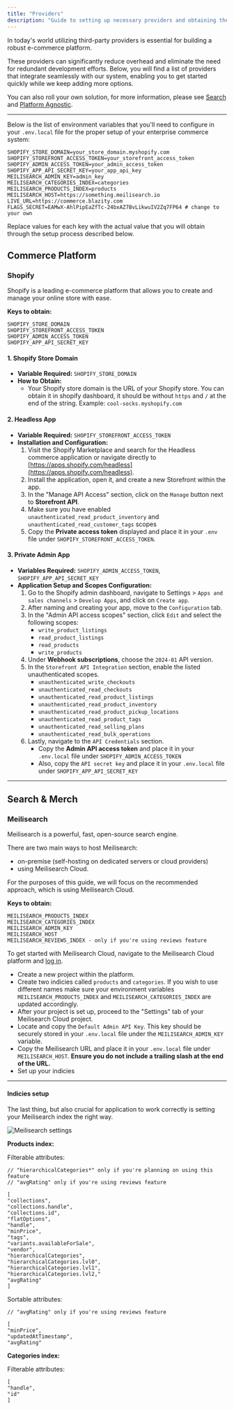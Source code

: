 ```yaml
---
title: "Providers"
description: "Guide to setting up necessary providers and obtaining their API keys."
---
```


In today's world utilizing third-party providers is essential for building a robust e-commerce platform.

These providers can significantly reduce overhead and eliminate the need for redundant development efforts. Below, you will find a list of providers that integrate seamlessly with our system, enabling you to get started quickly while we keep adding more options.

You can also roll your own solution, for more information, please see [Search](/features/filtering) and [Platform Agnostic](/features/platform-agnostic).

---

Below is the list of environment variables that you'll need to configure in your `.env.local` file for the proper setup of your enterprise commerce system:

```plaintext
SHOPIFY_STORE_DOMAIN=your_store_domain.myshopify.com
SHOPIFY_STOREFRONT_ACCESS_TOKEN=your_storefront_access_token
SHOPIFY_ADMIN_ACCESS_TOKEN=your_admin_access_token
SHOPIFY_APP_API_SECRET_KEY=your_app_api_key
MEILISEARCH_ADMIN_KEY=admin_key
MEILISEARCH_CATEGORIES_INDEX=categories
MEILISEARCH_PRODUCTS_INDEX=products
MEILISEARCH_HOST=https://something.meilisearch.io
LIVE_URL=https://commerce.blazity.com
FLAGS_SECRET=EAMwX-AhlPipEaZfTc-24bxAZ7BvLikwuIV2Zq7FP64 # change to your own
```

Replace values for each key with the actual value that you will obtain through the setup process described below.

## Commerce Platform

### Shopify

Shopify is a leading e-commerce platform that allows you to create and manage your online store with ease.

**Keys to obtain:**

```
SHOPIFY_STORE_DOMAIN
SHOPIFY_STOREFRONT_ACCESS_TOKEN
SHOPIFY_ADMIN_ACCESS_TOKEN
SHOPIFY_APP_API_SECRET_KEY
```


#### 1. Shopify Store Domain

- **Variable Required:** `SHOPIFY_STORE_DOMAIN`
- **How to Obtain:**
  - Your Shopify store domain is the URL of your Shopify store. You can obtain it in shopify dashboard, it should be without `https` and `/` at the end of the string. Example: `cool-socks.myshopify.com`

#### 2. Headless App

- **Variable Required:** `SHOPIFY_STOREFRONT_ACCESS_TOKEN`
- **Installation and Configuration:**
  1. Visit the Shopify Marketplace and search for the Headless commerce application or navigate directly to [https://apps.shopify.com/headless](https://apps.shopify.com/headless).
  2. Install the application, open it, and create a new Storefront within the app.
  3. In the "Manage API Access" section, click on the `Manage` button next to **Storefront API**.
  4. Make sure you have enabled `unauthenticated_read_product_inventory` and `unauthenticated_read_customer_tags` scopes
  5. Copy the **Private access token** displayed and place it in your `.env` file under `SHOPIFY_STOREFRONT_ACCESS_TOKEN`.

#### 3. Private Admin App

- **Variables Required:** `SHOPIFY_ADMIN_ACCESS_TOKEN`, `SHOPIFY_APP_API_SECRET_KEY`
- **Application Setup and Scopes Configuration:**
  1. Go to the Shopify admin dashboard, navigate to Settings > `Apps and sales channels` > `Develop Apps`, and click on `Create app`.
  2. After naming and creating your app, move to the `Configuration` tab.
  3. In the "Admin API access scopes" section, click `Edit` and select the following scopes:
     - `write_product_listings`
     - `read_product_listings`
     - `read_products`
     - `write_products`
  4. Under **Webhook subscriptions**, choose the `2024-01` API version.
  5. In the `Storefront API Integration` section, enable the listed unauthenticated scopes.
     - `unauthenticated_write_checkouts`
     - `unauthenticated_read_checkouts`
     - `unauthenticated_read_product_listings`
     - `unauthenticated_read_product_inventory`
     - `unauthenticated_read_product_pickup_locations`
     - `unauthenticated_read_product_tags`
     - `unauthenticated_read_selling_plans`
     - `unauthenticated_read_bulk_operations`
  6. Lastly, navigate to the `API Credentials` section.
     - Copy the **Admin API access token** and place it in your `.env.local` file under `SHOPIFY_ADMIN_ACCESS_TOKEN`
     - Also, copy the `API secret key` and place it in your `.env.local` file under `SHOPIFY_APP_API_SECRET_KEY`

---

## Search & Merch

### Meilisearch

Meilisearch is a powerful, fast, open-source search engine. 

There are two main ways to host Meilisearch: 

- on-premise (self-hosting on dedicated servers or cloud providers)
- using Meilisearch Cloud.

For the purposes of this guide, we will focus on the recommended approach, which is using Meilisearch Cloud.

**Keys to obtain:**

```
MEILISEARCH_PRODUCTS_INDEX
MEILISEARCH_CATEGORIES_INDEX
MEILISEARCH_ADMIN_KEY
MEILISEARCH_HOST
MEILISEARCH_REVIEWS_INDEX - only if you're using reviews feature
```

To get started with Meilisearch Cloud, navigate to the Meilisearch Cloud platform and [log in](https://cloud.meilisearch.com/).

- Create a new project within the platform.
- Create two indicies called `products` and `categories`. If you wish to use different names make sure your environment variables `MEILISEARCH_PRODUCTS_INDEX` and `MEILISEARCH_CATEGORIES_INDEX` are updated accordingly.
- After your project is set up, proceed to the "Settings" tab of your Meilisearch Cloud project.
- Locate and copy the `Default Admin API Key`. This key should be securely stored in your `.env.local` file under the `MEILISEARCH_ADMIN_KEY` variable.
- Copy the Meilisearch URL and place it in your `.env.local` file under `MEILISEARCH_HOST`. **Ensure you do not include a trailing slash at the end of the URL.**
- Set up your indicies

---

#### Indicies setup

The last thing, but also crucial for application to work correctly is setting your Meilisearch index the right way.

<Frame>
  <img className="block" src="/images/meilisearch-settings.png" alt="Meilisearch settings" />
</Frame>

**Products index:**

Filterable attributes:
 ```
 // "hierarchicalCategories*" only if you're planning on using this feature
 // "avgRating" only if you're using reviews feature

[
"collections",
"collections.handle",
"collections.id",
"flatOptions",
"handle",
"minPrice",
"tags",
"variants.availableForSale",
"vendor",
"hierarchicalCategories",
"hierarchicalCategories.lvl0",
"hierarchicalCategories.lvl1",
"hierarchicalCategories.lvl2,"
"avgRating"
]
```

Sortable attributes:
```
// "avgRating" only if you're using reviews feature

[
"minPrice",
"updatedAtTimestamp",
"avgRating"
```

**Categories index:**

Filterable attributes:


 ```
[
"handle",
"id"
]
```
